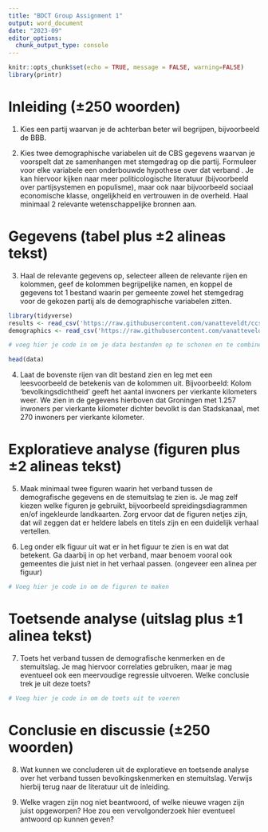 ```yaml
---
title: "BDCT Group Assignment 1"
output: word_document
date: "2023-09"
editor_options:
  chunk_output_type: console
---
```


```r
knitr::opts_chunk$set(echo = TRUE, message = FALSE, warning=FALSE)
library(printr)
```

# Inleiding (±250 woorden)

1. Kies een partij waarvan je de achterban beter wil begrijpen, bijvoorbeeld de BBB. 

2. Kies twee demographische variabelen uit de CBS gegevens waarvan je voorspelt dat ze samenhangen met stemgedrag op die partij. Formuleer voor elke variabele een onderbouwde hypothese over dat verband . Je kan hiervoor kijken naar meer politicologische literatuur (bijvoorbeeld over partijsystemen en populisme), maar ook naar bijvoorbeeld sociaal economische klasse, ongelijkheid en vertrouwen in de overheid. Haal minimaal 2 relevante wetenschappelijke bronnen aan. 

# Gegevens (tabel plus ±2 alineas tekst)

3. Haal de relevante gegevens op, selecteer alleen de relevante rijen en kolommen, geef de kolommen begrijpelijke namen, en koppel de gegevens tot 1 bestand waarin per gemeente zowel het stemgedrag voor de gekozen partij als de demographische variabelen zitten.

```r
library(tidyverse)
results <- read_csv('https://raw.githubusercontent.com/vanatteveldt/ccslearnr/master/data/dutch_elections_2023ps.csv')
demographics <- read_csv('https://raw.githubusercontent.com/vanatteveldt/ccslearnr/master/data/dutch_demographics.csv')

# voeg hier je code in om je data bestanden op te schonen en te combineren

head(data)
```

4. Laat de bovenste rijen van dit bestand zien en leg met een leesvoorbeeld de betekenis van de kolommen uit. Bijvoorbeeld: Kolom 'bevolkingsdichtheid' geeft het aantal inwoners per vierkante kilometers weer. We zien in de gegevens hierboven dat Groningen met 1.257 inwoners per vierkante kilometer dichter bevolkt is dan Stadskanaal, met 270 inwoners per vierkante kilometer. 

# Exploratieve analyse (figuren plus ±2 alineas tekst)

5. Maak minimaal twee figuren waarin het verband tussen de demografische gegevens en de stemuitslag te zien is. Je mag zelf kiezen welke figuren je gebruikt, bijvoorbeeld spreidingsdiagrammen en/of ingekleurde landkaarten. Zorg ervoor dat de figuren netjes zijn, dat wil zeggen dat er heldere labels en titels zijn en een duidelijk verhaal vertellen.

6. Leg onder elk figuur uit wat er in het figuur te zien is en wat dat betekent. Ga daarbij in op het verband, maar benoem vooral ook gemeentes die juist niet in het verhaal passen. (ongeveer een alinea per figuur)

```r
# Voeg hier je code in om de figuren te maken
```

# Toetsende analyse (uitslag plus ±1 alinea tekst)

7. Toets het verband tussen de demografische kenmerken en de stemuitslag. Je mag hiervoor correlaties gebruiken, maar je mag eventueel ook een meervoudige regressie uitvoeren. Welke conclusie trek je uit deze toets?

```r
# Voeg hier je code in om de toets uit te voeren
```

# Conclusie en discussie (±250 woorden)

8. Wat kunnen we concluderen uit de exploratieve en toetsende analyse over het verband tussen bevolkingskenmerken en stemuitslag. Verwijs hierbij terug naar de literatuur uit de inleiding. 

9. Welke vragen zijn nog niet beantwoord, of welke nieuwe vragen zijn juist opgeworpen? Hoe zou een vervolgonderzoek hier eventueel antwoord op kunnen geven?


